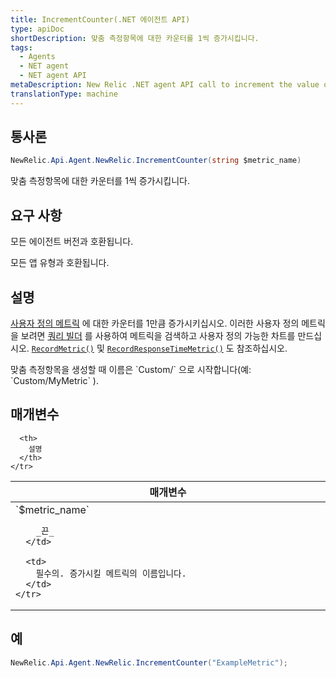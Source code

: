 ```yaml
---
title: IncrementCounter(.NET 에이전트 API)
type: apiDoc
shortDescription: 맞춤 측정항목에 대한 카운터를 1씩 증가시킵니다.
tags:
  - Agents
  - NET agent
  - NET agent API
metaDescription: New Relic .NET agent API call to increment the value of a custom metric.
translationType: machine
---
```


## 통사론

```cs
NewRelic.Api.Agent.NewRelic.IncrementCounter(string $metric_name)
```

맞춤 측정항목에 대한 카운터를 1씩 증가시킵니다.

## 요구 사항

모든 에이전트 버전과 호환됩니다.

모든 앱 유형과 호환됩니다.

## 설명

[사용자 정의 메트릭](/docs/agents/manage-apm-agents/agent-metrics/custom-metrics) 에 대한 카운터를 1만큼 증가시키십시오. 이러한 사용자 정의 메트릭을 보려면 [쿼리 빌더](/docs/query-your-data/explore-query-data/query-builder/use-advanced-nrql-mode-specify-data) 를 사용하여 메트릭을 검색하고 사용자 정의 가능한 차트를 만드십시오. [`RecordMetric()`](/docs/agents/net-agent/net-agent-api/recordmetric-net-agent) 및 [`RecordResponseTimeMetric()`](/docs/agents/net-agent/net-agent-api/recordresponsetimemetric-net-agent) 도 참조하십시오.

<Callout variant="important">
  맞춤 측정항목을 생성할 때 이름은 `Custom/` 으로 시작합니다(예: `Custom/MyMetric` ).
</Callout>

## 매개변수

<table>
  <thead>
    <tr>
      <th width="25%">
        매개변수
      </th>

      <th>
        설명
      </th>
    </tr>
  </thead>

  <tbody>
    <tr>
      <td>
        `$metric_name`

        _끈_
      </td>

      <td>
        필수의. 증가시킬 메트릭의 이름입니다.
      </td>
    </tr>
  </tbody>
</table>

## 예

```cs
NewRelic.Api.Agent.NewRelic.IncrementCounter("ExampleMetric");
```
